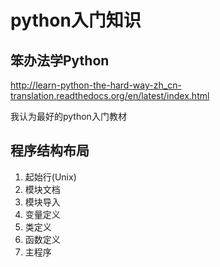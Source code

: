 =python入门知识=
==笨办法学Python==
[[http://learn-python-the-hard-way-zh_cn-translation.readthedocs.org/en/latest/index.html]]

我认为最好的python入门教材

==程序结构布局==
#  起始行(Unix)  
#  模块文档  
#  模块导入 
#  变量定义 
#  类定义  
#  函数定义 
#  主程序  

